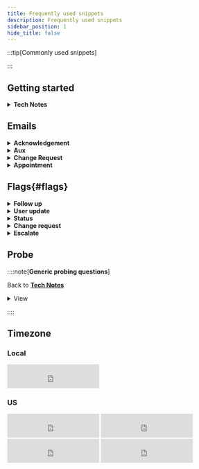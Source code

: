 ```yaml
---
title: Frequently used snippets
description: Frequently used snippets
sidebar_position: 1
hide_title: false
---
```





:::tip[Commonly used snippets]



:::




<!-- 
:::tip[Info]



<details>
<summary><b>Standard</b> </summary>


<Tabs>
  <TabItem value="iinfo" label="Initial Info" default>

This article/page outlines the most frequently used snippets for a Help Desk Coordinator. It is primarily written in `.mdx`, with custom imports from React to enable dynamic and interactive features.
</TabItem>

</Tabs>

</details>
::: -->



## Getting started


<details>
<summary><b>Tech Notes</b> </summary>



<Tabs>
  <TabItem value="iinfo" label="Initial Info" default>

```md
Caller: 
Company: 
Email: 
Callback#: 
Existing ticket#: 
Issue:

When did this occur: n/a
When did it last work: n/a
Any changes made before the issue started: n/a
Steps done to rectify: n/a
Any other users affected: n/a
How impacting to your work: n/a
Still able to perform work: n/a
Other relevant details: n/a
```
:::tip[See [**probing questions**](#probe)]



:::

</TabItem>
<TabItem value="inbound" label="Inbound">

```md
Inbound call (existing ticket): 
Caller's Name: 
Site/Company: 
Verified email address: 
Contact number: 
Verified ticket number/summary: 
Reason of call: 
Details of inbound call: 
```

</TabItem>
  <TabItem value="outbound" label="Outbound">

```md
Outbound (follow up): 
Called at: (all dialed #s and indicate # client used)
Spoke with: 
Agreement/appointment: 
Other details of the call: 
```

  </TabItem>

  <TabItem value="escal" label="Escalation">

```md
Hi Team,

Please see the details below.

Caller: 
Contact#: 
Email: 
Issue: 

Steps done: 
Next steps: 
Priority: [URGENT]

Thank you.

Best,

```

  </TabItem>
</Tabs>

</details>

## Emails

<details>
<summary><b>Acknowledgement</b></summary>

<h4 id="##heading-id">Standard email template for Low and High Priority tickets.</h4>

<Tabs>
<TabItem value="low" label="P3">

```md
Hi ,

Thanks for reaching out to us!

Your request is now in our queue and will be handled by the next available technician.

If the issue or request is affecting your work, please let us know, and we will prioritize it accordingly.

Thank you for your patience.

Best,

```

</TabItem>

<TabItem value="P2/P1" label="P2 | P1">

```md
Hi ,

I hope you're doing well.

Thank you for bringing this matter to our attention. Rest assured that we take this (issue) seriously and will prioritize it for immediate attention from our assigned technician.

We will keep you posted on our progress as our technician is reviewing the ticket and will reach to you at (phone number) if needed.

A reminder as well that if there is a need to conduct a remote session, kindly save and close all applications, websites, and documents before the remote connection to prevent data loss.

Thank you for your patience.

Best,

```

</TabItem>

</Tabs>
</details>

<details>
<summary><b>Aux</b></summary>

<Tabs>

 <TabItem value="rs_1" label="R1">

```md
Hi ,

I hope you're doing well.

Thank you for the update. Please allow our technical team to look into this further and we'll get back to you as soon as we have updates to share.

In the meantime, should you have other instructions, please feel free to let us know.

Thank you for your patience.

Best,

```

  </TabItem>

<TabItem value="r_2" label="R2">

```md
Hi ,

I hope you're doing well.

Our support team has been notified of your update, and a technician will contact you shortly.

Thank you for your patience.

Best,

```

  </TabItem>

<TabItem value="r_3" label="Resolved">

```md
Hi ,

Thank you for the update and we're glad that this has been resolved.

In the meantime, we'll be closing this ticket.

Should you have any further concerns or questions, please feel free to reach out.

Have a great day!

Best,

```

</TabItem>

<TabItem value="r_4" label="Resolved-Survey">

```md
Hi ,

Thank you for the update and we're glad that this has been resolved.

In the meantime, we'll be closing this ticket.

Let us know if you need further assistance.

To further improve our service, a short survey will be sent through email.

We would greatly appreciate your feedback on how we were able to resolve your issue today.

Have a great day!

Best,

```

 </TabItem>

</Tabs>

</details>

<details>
<summary><b>Change Request</b></summary>




<Tabs>

 <TabItem value="appr" label="Approvers">

:::danger[For Approvers]

:::

```md
Hi ,

I hope all is well.

I'm reaching to request your approval regarding . Further details are as follow:

Looking forward to your response.

Best,

```


</TabItem>

<TabItem value="cln" label="Endusers">

:::tip[For End users]

:::

```md
Hi ,

I hope this email finds you well.

We'd like to inform you that your request has been received and is currently in our queue awaiting approval. Our team is ready to proceed once the necessary approvals are granted.

In the meantime, should you have other instructions, feel free to let us know.

Thank you for your patience.

Best,

```

</TabItem>

</Tabs>

</details>

<details>
<summary><b>Appointment</b></summary>

<Tabs>
<TabItem value="sd" label="Same Day">

```md title="Same day"
Hi ,

I hope you’re doing well.

I’m reaching out to inform you that we have set an appointment for the technician to reach out to you today between .

A reminder as well that if there is a need to conduct a remote session, kindly save and close all applications, websites, and documents before the remote connection to prevent data loss.
Thank you.

Best,

```

</TabItem>

 <TabItem value="nd" label="Next day">

```md title="Next day"
Hi ,

I hope you’re doing well.

I’m reaching out to inform you that we have set an appointment for the technician to reach out to you on between .

A reminder as well that if there is a need to conduct a remote session, kindly save and close all applications, websites, and documents before the remote connection to prevent data loss.

Thank you.

Best,

```

</TabItem>

</Tabs>
</details>


## Flags{#flags}

<details>
<summary><b>Follow up</b></summary>

<Tabs
  defaultValue="r1"
  values={[
    { label: "R1", value: "r1" },
    { label: "R2", value: "r2" },
    { label: "R3", value: "r3" },
  ]}
>
  <TabItem value="r1">
  
  ```md
Hi team, would like to follow up on this. Please advise. Thank you.

```

  </TabItem>
  <TabItem value="r2">
  
  ```md
Hi team, a gentle follow-up on this please. Thank you.

````

  </TabItem>
  <TabItem value="r3">

  ```md

````

  </TabItem>
</Tabs>

</details>

<details>
<summary><b>User update</b></summary>

<Tabs
  defaultValue="r1"
  values={[
    { label: "NewContact", value: "r1" },
    { label: "DeleteContact", value: "r2" },
  ]}
>
  <TabItem value="r1">
  
  ```md
Hi team, we have successfully created a new contact for this user in our end. Thank you.

```

  </TabItem>
  <TabItem value="r2">
  
  ```md
Hi team, we have successfully marked this user as inactive in our end. Thank you.

````

  </TabItem>

</Tabs>

</details>

<details>
<summary><b>Status</b></summary>

<Tabs
  defaultValue="r1"
  values={[
    {label: 'Notif', value: 'r1'},
    {label: 'Callback', value: 'r2'},
    {label: 'Urgent', value: 'r4'},
  ]}>
  <TabItem value="r1">
  
  ```md
Hi team, we got this notification and will be closing this off on our end. Please let us know otherwise. Thank you.

  ```

</TabItem>
<TabItem value="r2">
  
  ```md
Hi team, we've receive a callback request with details as follows:

Thank you.

````

</TabItem>



<TabItem value="r4">

```md
Hi team, letting you know about this urgent request is now being handled by our technician. Thank you.
```
</TabItem>
</Tabs>

</details>

<details>
<summary><b>Change request</b></summary>

<Tabs
  defaultValue="r1"
  values={[
    {label: 'General', value: 'r1'},
    {label: 'License', value: 'r2'},
    {label: 'NotSupport', value: 'r3'},
  ]}>
  <TabItem value="r1">
  
  ```md
  Hi team, we've received this request and would like to confirm whether it is safe to proceed. Thank you.

  ```

</TabItem>
<TabItem value="r2">

```md
Hi team, we've received this request that requires license and approval. Thank you.
```

</TabItem>

<TabItem value="r3">

```md
Hi team, escalating this request as this site is currently not supported. Thank you.

````

</TabItem>

</Tabs>

</details>

<details>
<summary><b>Escalate</b></summary>

<Tabs
  defaultValue="r1"
  values={[
    {label: 'Dirs', value: 'r1'},
    {label: 'LoadBal', value: 'r2'},
    {label: 'NotSupport', value: 'r3'},
  ]}>
  <TabItem value="r1">
  
  ```md
  Hi team, escalating this ticket per directive. Thank you.

  ```

</TabItem>
<TabItem value="r2">
  
  ```md
  Hi team, escalating this ticket due to load balancing. Thank you.

````

</TabItem>

<TabItem value="r3">

```md
Hi team, escalating this request as this site is currently not supported. Thank you.

````

</TabItem>

</Tabs>

</details>

## Probe


::::note[__Generic probing questions__]


Back to [__Tech Notes__](#getting-started)


<details>
<summary>View</summary>

<Tabs>
  <TabItem value="probe" label="Generic">
  
👉 _When did you first notice this problem?_

👉 _When was the last time it worked properly?_

👉 _Have there been any changes made before the issue started?_

👉 _Is this happening repeatedly?_

👉 _What steps have you taken to try and fix it?_

👉 _How much is this affecting your work?_

👉 _Are there any other users experiencing the same issue?_

👉 _Are you still able to perform your tasks, or are you using a spare machine?_
  
  </TabItem>
  <TabItem value="var1" label="Var1">
  ```md
  Coming soon. Stay Tuned
  ```
  </TabItem>
  <TabItem value="var2" label="Var2">
  
  ```md
  Coming soon. Stay Tuned
  ```
  
  </TabItem>

</Tabs>

</details>


::::





## Timezone

### Local

<iframe src="https://free.timeanddate.com/clock/i9ddm2hg/n145/fn6/fs16/fc9ff/tc000/ftb/pa8/tt0/tw1/th1/ta1/tb4" frameborder="0" width="212" height="55"></iframe>

### US

<iframe src="https://free.timeanddate.com/clock/i9ddm2hg/n179/fn6/fs16/fc0f9/tc000/ftb/pa8/tt0/tw1/th1/ta1/tb4" frameborder="0" width="212" height="55"></iframe>


<iframe src="https://free.timeanddate.com/clock/i9ddm2hg/n155/fn6/fs16/fcff0/tc000/ftb/pa8/tt0/tw1/th1/ta1/tb4" frameborder="0" width="212" height="55"></iframe>


<iframe src="https://free.timeanddate.com/clock/i9ddm2hg/n80/fn6/fs16/fcf90/tc000/ftb/pa8/tt0/tw1/th1/ta1/tb4" frameborder="0" width="212" height="55"></iframe>


<iframe src="https://free.timeanddate.com/clock/i9ddm2hg/n137/fn6/fs16/fcf0f/tc000/ftb/pa8/tt0/tw1/th1/ta1/tb4" frameborder="0" width="212" height="55"></iframe>